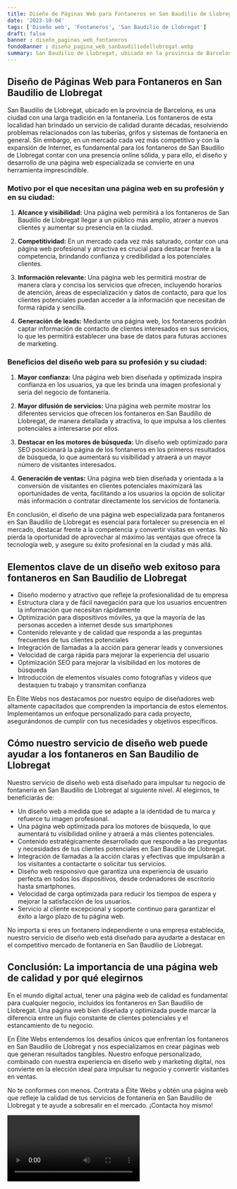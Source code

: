 ```yaml
---
title: Diseño de Páginas Web para Fontaneros en San Baudilio de Llobregat
date: '2023-10-04'
tags: ['Diseño web', 'Fontaneros', 'San Baudilio de Llobregat']
draft: false
banner : diseño_paginas_web_fontaneros
fondoBanner : diseño_pagina_web_sanbaudiliodellobregat.webp
summary: San Baudilio de Llobregat, ubicado en la provincia de Barcelona, es una ciudad con una larga tradición en la fontanería. Los fontaneros de esta localidad han brindado un servicio de calidad durante décadas, resolviendo problemas relacionados con las tuberías, grifos y sistemas de fontanería en general. Sin embargo, en un mercado cada vez más competitivo y con la expansión de Internet, es fundamental para los fontaneros de San Baudilio de Llobregat contar con una presencia online sólida, y para ello, el diseño y desarrollo de una página web especializada se convierte en una herramienta imprescindible.
---
```


## Diseño de Páginas Web para Fontaneros en San Baudilio de Llobregat

San Baudilio de Llobregat, ubicado en la provincia de Barcelona, es una ciudad con una larga tradición en la fontanería. Los fontaneros de esta localidad han brindado un servicio de calidad durante décadas, resolviendo problemas relacionados con las tuberías, grifos y sistemas de fontanería en general. Sin embargo, en un mercado cada vez más competitivo y con la expansión de Internet, es fundamental para los fontaneros de San Baudilio de Llobregat contar con una presencia online sólida, y para ello, el diseño y desarrollo de una página web especializada se convierte en una herramienta imprescindible.

### Motivo por el que necesitan una página web en su profesión y en su ciudad:

1. **Alcance y visibilidad:** Una página web permitirá a los fontaneros de San Baudilio de Llobregat llegar a un público más amplio, atraer a nuevos clientes y aumentar su presencia en la ciudad.

2. **Competitividad:** En un mercado cada vez más saturado, contar con una página web profesional y atractiva es crucial para destacar frente a la competencia, brindando confianza y credibilidad a los potenciales clientes.

3. **Información relevante:** Una página web les permitirá mostrar de manera clara y concisa los servicios que ofrecen, incluyendo horarios de atención, áreas de especialización y datos de contacto, para que los clientes potenciales puedan acceder a la información que necesitan de forma rápida y sencilla.

4. **Generación de leads:** Mediante una página web, los fontaneros podrán captar información de contacto de clientes interesados en sus servicios, lo que les permitirá establecer una base de datos para futuras acciones de marketing.

### Beneficios del diseño web para su profesión y su ciudad:

1. **Mayor confianza:** Una página web bien diseñada y optimizada inspira confianza en los usuarios, ya que les brinda una imagen profesional y seria del negocio de fontanería.

2. **Mayor difusión de servicios:** Una página web permite mostrar los diferentes servicios que ofrecen los fontaneros en San Baudilio de Llobregat, de manera detallada y atractiva, lo que impulsa a los clientes potenciales a interesarse por ellos.

3. **Destacar en los motores de búsqueda:** Un diseño web optimizado para SEO posicionará la página de los fontaneros en los primeros resultados de búsqueda, lo que aumentará su visibilidad y atraerá a un mayor número de visitantes interesados.

4. **Generación de ventas:** Una página web bien diseñada y orientada a la conversión de visitantes en clientes potenciales maximizará las oportunidades de venta, facilitando a los usuarios la opción de solicitar más información o contratar directamente los servicios de fontanería.

En conclusión, el diseño de una página web especializada para fontaneros en San Baudilio de Llobregat es esencial para fortalecer su presencia en el mercado, destacar frente a la competencia y convertir visitas en ventas. No pierda la oportunidad de aprovechar al máximo las ventajas que ofrece la tecnología web, y asegure su éxito profesional en la ciudad y más allá.

<GifSeo />

<Cta />

## Elementos clave de un diseño web exitoso para fontaneros en San Baudilio de Llobregat

- Diseño moderno y atractivo que refleje la profesionalidad de tu empresa
- Estructura clara y de fácil navegación para que los usuarios encuentren la información que necesitan rápidamente
- Optimización para dispositivos móviles, ya que la mayoría de las personas acceden a internet desde sus smartphones
- Contenido relevante y de calidad que responda a las preguntas frecuentes de tus clientes potenciales
- Integración de llamadas a la acción para generar leads y conversiones
- Velocidad de carga rápida para mejorar la experiencia del usuario
- Optimización SEO para mejorar la visibilidad en los motores de búsqueda
- Introducción de elementos visuales como fotografías y videos que destaquen tu trabajo y transmitan confianza

En Élite Webs nos destacamos por nuestro equipo de diseñadores web altamente capacitados que comprenden la importancia de estos elementos. Implementamos un enfoque personalizado para cada proyecto, asegurándonos de cumplir con tus necesidades y objetivos específicos.

## Cómo nuestro servicio de diseño web puede ayudar a los fontaneros en San Baudilio de Llobregat

Nuestro servicio de diseño web está diseñado para impulsar tu negocio de fontanería en San Baudilio de Llobregat al siguiente nivel. Al elegirnos, te beneficiarás de:

- Un diseño web a medida que se adapte a la identidad de tu marca y refuerce tu imagen profesional.
- Una página web optimizada para los motores de búsqueda, lo que aumentará tu visibilidad online y atraerá a más clientes potenciales.
- Contenido estratégicamente desarrollado que responde a las preguntas y necesidades de tus clientes potenciales en San Baudilio de Llobregat.
- Integración de llamadas a la acción claras y efectivas que impulsarán a los visitantes a contactarte o solicitar tus servicios.
- Diseño web responsivo que garantiza una experiencia de usuario perfecta en todos los dispositivos, desde ordenadores de escritorio hasta smartphones.
- Velocidad de carga optimizada para reducir los tiempos de espera y mejorar la satisfacción de los usuarios.
- Servicio al cliente excepcional y soporte continuo para garantizar el éxito a largo plazo de tu página web.

No importa si eres un fontanero independiente o una empresa establecida, nuestro servicio de diseño web está diseñado para ayudarte a destacar en el competitivo mercado de fontanería en San Baudilio de Llobregat.

## Conclusión: La importancia de una página web de calidad y por qué elegirnos

En el mundo digital actual, tener una página web de calidad es fundamental para cualquier negocio, incluidos los fontaneros en San Baudilio de Llobregat. Una página web bien diseñada y optimizada puede marcar la diferencia entre un flujo constante de clientes potenciales y el estancamiento de tu negocio.

En Élite Webs entendemos los desafíos únicos que enfrentan los fontaneros en San Baudilio de Llobregat y nos especializamos en crear páginas web que generan resultados tangibles. Nuestro enfoque personalizado, combinado con nuestra experiencia en diseño web y marketing digital, nos convierte en la elección ideal para impulsar tu negocio y convertir visitantes en ventas.

No te conformes con menos. Contrata a Élite Webs y obtén una página web que refleje la calidad de tus servicios de fontanería en San Baudilio de Llobregat y te ayude a sobresalir en el mercado. ¡Contacta hoy mismo!

<Video />

<CtaBot job='Fontaneros' city='San Baudilio de Llobregat'/>

<Gmaps query='San Baudilio de Llobregat+españa+maps' />